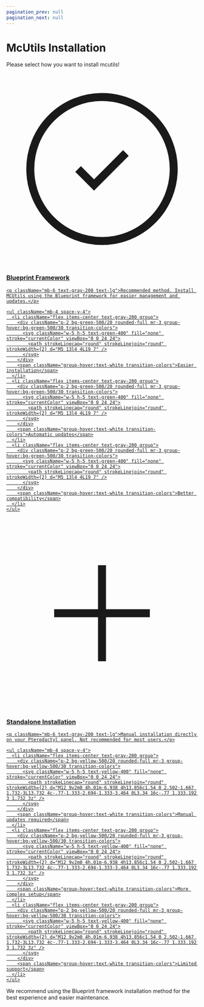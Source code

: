 ```yaml
---
pagination_prev: null
pagination_next: null
---
```

# McUtils Installation

Please select how you want to install mcutils!


<div className="flex flex-col md:flex-row gap-8 mb-12">
  <a href="/docs/mcutils/blueprint" className="flex-1 p-8 bg-gradient-to-br from-blue-900 via-blue-800 to-indigo-900 rounded-2xl shadow-2xl border border-blue-700/50 hover:border-blue-400 transition-all duration-300 transform hover:scale-[1.02] hover:shadow-blue-500/20">
    <div className="flex items-center mb-6">
      <div className="p-3 bg-blue-500/20 rounded-full mr-4">
        <svg className="w-8 h-8 text-blue-400" fill="none" stroke="currentColor" viewBox="0 0 24 24">
          <path strokeLinecap="round" strokeLinejoin="round" strokeWidth={2} d="M9 12l2 2 4-4m6 2a9 9 0 11-18 0 9 9 0 0118 0z" />
        </svg>
      </div>
      <h3 className="text-2xl font-bold bg-gradient-to-r from-blue-400 to-indigo-400 bg-clip-text text-transparent">Blueprint Framework</h3>
    </div>

    <p className="mb-6 text-gray-200 text-lg">Recommended method. Install MCUtils using the Blueprint framework for easier management and updates.</p>

    <ul className="mb-4 space-y-4">
      <li className="flex items-center text-gray-200 group">
        <div className="p-2 bg-green-500/20 rounded-full mr-3 group-hover:bg-green-500/30 transition-colors">
          <svg className="w-5 h-5 text-green-400" fill="none" stroke="currentColor" viewBox="0 0 24 24">
            <path strokeLinecap="round" strokeLinejoin="round" strokeWidth={2} d="M5 13l4 4L19 7" />
          </svg>
        </div>
        <span className="group-hover:text-white transition-colors">Easier installation</span>
      </li>
      <li className="flex items-center text-gray-200 group">
        <div className="p-2 bg-green-500/20 rounded-full mr-3 group-hover:bg-green-500/30 transition-colors">
          <svg className="w-5 h-5 text-green-400" fill="none" stroke="currentColor" viewBox="0 0 24 24">
            <path strokeLinecap="round" strokeLinejoin="round" strokeWidth={2} d="M5 13l4 4L19 7" />
          </svg>
        </div>
        <span className="group-hover:text-white transition-colors">Automatic updates</span>
      </li>
      <li className="flex items-center text-gray-200 group">
        <div className="p-2 bg-green-500/20 rounded-full mr-3 group-hover:bg-green-500/30 transition-colors">
          <svg className="w-5 h-5 text-green-400" fill="none" stroke="currentColor" viewBox="0 0 24 24">
            <path strokeLinecap="round" strokeLinejoin="round" strokeWidth={2} d="M5 13l4 4L19 7" />
          </svg>
        </div>
        <span className="group-hover:text-white transition-colors">Better compatibility</span>
      </li>
    </ul>
  </a>

  <a href="/docs/mcutils/standalone" className="flex-1 p-8 bg-gradient-to-br from-gray-900 via-gray-800 to-gray-900 rounded-2xl shadow-2xl border border-gray-700/50 hover:border-gray-500 transition-all duration-300 transform hover:scale-[1.02] hover:shadow-gray-500/20">
    <div className="flex items-center mb-6">
      <div className="p-3 bg-gray-500/20 rounded-full mr-4">
        <svg className="w-8 h-8 text-gray-400" fill="none" stroke="currentColor" viewBox="0 0 24 24">
          <path strokeLinecap="round" strokeLinejoin="round" strokeWidth={2} d="M12 6v6m0 0v6m0-6h6m-6 0H6" />
        </svg>
      </div>
      <h3 className="text-2xl font-bold bg-gradient-to-r from-gray-400 to-gray-300 bg-clip-text text-transparent">Standalone Installation</h3>
    </div>

    <p className="mb-6 text-gray-200 text-lg">Manual installation directly on your Pterodactyl panel. Not recommended for most users.</p>

    <ul className="mb-4 space-y-4">
      <li className="flex items-center text-gray-200 group">
        <div className="p-2 bg-yellow-500/20 rounded-full mr-3 group-hover:bg-yellow-500/30 transition-colors">
          <svg className="w-5 h-5 text-yellow-400" fill="none" stroke="currentColor" viewBox="0 0 24 24">
            <path strokeLinecap="round" strokeLinejoin="round" strokeWidth={2} d="M12 9v2m0 4h.01m-6.938 4h13.856c1.54 0 2.502-1.667 1.732-3L13.732 4c-.77-1.333-2.694-1.333-3.464 0L3.34 16c-.77 1.333.192 3 1.732 3z" />
          </svg>
        </div>
        <span className="group-hover:text-white transition-colors">Manual updates required</span>
      </li>
      <li className="flex items-center text-gray-200 group">
        <div className="p-2 bg-yellow-500/20 rounded-full mr-3 group-hover:bg-yellow-500/30 transition-colors">
          <svg className="w-5 h-5 text-yellow-400" fill="none" stroke="currentColor" viewBox="0 0 24 24">
            <path strokeLinecap="round" strokeLinejoin="round" strokeWidth={2} d="M12 9v2m0 4h.01m-6.938 4h13.856c1.54 0 2.502-1.667 1.732-3L13.732 4c-.77-1.333-2.694-1.333-3.464 0L3.34 16c-.77 1.333.192 3 1.732 3z" />
          </svg>
        </div>
        <span className="group-hover:text-white transition-colors">More complex setup</span>
      </li>
      <li className="flex items-center text-gray-200 group">
        <div className="p-2 bg-yellow-500/20 rounded-full mr-3 group-hover:bg-yellow-500/30 transition-colors">
          <svg className="w-5 h-5 text-yellow-400" fill="none" stroke="currentColor" viewBox="0 0 24 24">
            <path strokeLinecap="round" strokeLinejoin="round" strokeWidth={2} d="M12 9v2m0 4h.01m-6.938 4h13.856c1.54 0 2.502-1.667 1.732-3L13.732 4c-.77-1.333-2.694-1.333-3.464 0L3.34 16c-.77 1.333.192 3 1.732 3z" />
          </svg>
        </div>
        <span className="group-hover:text-white transition-colors">Limited support</span>
      </li>
    </ul>
  </a>
</div>

<Admonition type="info" className="mt-8">
  We recommend using the Blueprint framework installation method for the best experience and easier maintenance.
</Admonition>
